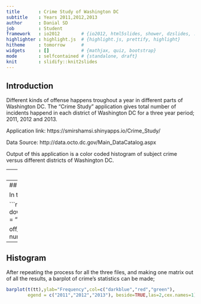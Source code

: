 ```yaml
---
title       : Crime Study of Washington DC
subtitle    : Years 2011,2012,2013
author      : Danial SD
job         : Student
framework   : io2012        # {io2012, html5slides, shower, dzslides, ...}
highlighter : highlight.js  # {highlight.js, prettify, highlight}
hitheme     : tomorrow      # 
widgets     : []            # {mathjax, quiz, bootstrap}
mode        : selfcontained # {standalone, draft}
knit        : slidify::knit2slides
---
```



## Introduction


Different kinds of offense happens troughout a year in different parts of Washington DC. The "Crime Study" application gives total number of incidents happend in each district of Washington DC for a three year period; 2011, 2012 and 2013.


Application link: 
https://smirshamsi.shinyapps.io/Crime_Study/


Data Source: 
http://data.octo.dc.gov/Main_DataCatalog.aspx


Output of this application is a color coded histogram of subject crime versus different districts of Washington DC.

---
## User Interface

In this application, interface allows the user to choose what kind of offense is he interested in.

```r
x<-"HOMICIDE"
t1<-tempfile(fileext=".zip")
                        download.file("http://data.octo.dc.gov/feeds/crime_incidents/archive/crime_incidents_2011_CSV.zip",method="curl",t1)#method="curl",destfile = "t1")
                        d11<-read.csv(unzip(t1))
                        unlink(t1)
                        
                        t2<-tempfile(fileext=".zip")
                        download.file("http://data.octo.dc.gov/feeds/crime_incidents/archive/crime_incidents_2012_CSV.zip",method="curl",t2)#method="curl",destfile = "t2")
                        d12<-read.csv(unzip(t2))
                        unlink(t2)
                        
                        t3<-tempfile(fileext=".zip")
                        download.file("http://data.octo.dc.gov/feeds/crime_incidents/archive/crime_incidents_2013_CSV.zip",method="curl",t3)#method="curl",destfile = "t3")
                        d13<-read.csv(unzip(t3))
                        unlink(t3)
                        
                        off_11<-split(d11,d11$OFFENSE)
                        off_12<-split(d12,d11$OFFENSE)
                        off_13<-split(d13,d11$OFFENSE)
                        
                        num_off_11<-lapply(off_11,function(y) table(y$DISTRICT))
                        num_off_12<-lapply(off_12,function(y) table(y$DISTRICT))
                        num_off_13<-lapply(off_13,function(y) table(y$DISTRICT))
                        
                        t<-cbind(num_off_11[[as.character(eval(x))]] , num_off_12[[as.character(eval(x))]] , num_off_13[[as.character(eval(x))]])
                        tt<-data.frame(t)
                        #names(tt)<-c("2011","2012","2013")
                        barplot(t(tt),ylab="Frequency",col=c("darkblue","red","green"),
                                legend = c("2011","2012","2013"), beside=TRUE,las=2,cex.names=1)
```

```r
choices=list("HOMICIDE", "SEX ABUSE", "BURGLARY", "ROBBERY", 
             "THEFT F/AUTO", "ASSAULT W/DANGEROUS WEAPON", 
             "MOTOR VEHICLE THEFT", "ARSON", "THEFT/OTHER")
```


![width](Screenshot.png)

---
## Download and Preparation of Data

In the next step, the source data is downloaded, unziped and then split according different kinds of offenses.

```r
t1<-tempfile(fileext=".zip")
download.file("http://data.octo.dc.gov/feeds/crime_incidents/archive/crime_incidents_2011_CSV.zip",method="curl",t1)#method="curl",destfile = "t1")
d11<-read.csv(unzip(t1))
unlink(t1)

off_11<-split(d11,d11$OFFENSE)
```
Using "lapply" and "table", one can find total number of incidents for each kind of offense.
```r
num_off_11<-lapply(off_11,function(y) table(y$DISTRICT))
print(num_off_11$ARSON)
```

---
## Histogram

After repeating the process for all the three files, and making one matrix out of all the results, a barplot of crime's statistics can be made;

```r
barplot(t(tt),ylab="Frequency",col=c("darkblue","red","green"),
        egend = c("2011","2012","2013"), beside=TRUE,las=2,cex.names=1)
```